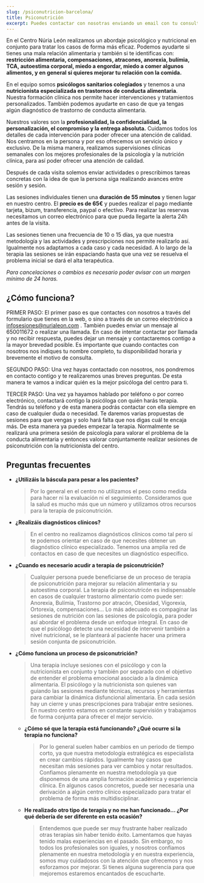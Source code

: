 ```yaml
---
slug: /psiconutricion-barcelona/
title: Psiconutrición
excerpt: Puedes contactar con nosotras enviando un email con tu consulta a psicologa@nurialeon.com, seguirnos en redes sociales o escribir un mensaje a través del formulario de contacto.
---
```


En el Centro Núria León realizamos un abordaje psicológico y nutricional en conjunto para tratar los casos de forma más eficaz. Podemos ayudarte si tienes una mala relación alimentaria y también si te identificas con: **restricción alimentaria, compensaciones, atracones, anorexia, bulímia, TCA, autoestima corporal, miedo a engordar, miedo a comer algunos alimentos, y en general si quieres mejorar tu relación con la comida.**

En el equipo somos **psicólogos sanitarios colegiados** y tenemos a una **nutricionista especializada en trastornos de conducta alimentaria**. Nuestra formación clínica nos permite hacer intervenciones y tratamientos personalizados. También podemos ayudarte en caso de que ya tengas algún diagnóstico de trastorno de conducta alimentaria.

Nuestros valores son la **profesionalidad, la confidencialidad, la personalización, el compromiso y la entrega absoluta.** Cuidamos todos los detalles de cada intervención para poder ofrecer una atención de calidad. Nos centramos en la persona y por eso ofrecemos un servicio único y exclusivo. De la misma manera, realizamos supervisiones clínicas semanales con los mejores profesionales de la psicología y la nutrición clínica, para así poder ofrecer una atención de calidad.

Después de cada visita solemos enviar actividades o prescribimos tareas concretas con la idea de que la persona siga realizando avances entre sesión y sesión.

Las sesiones individuales tienen una **duración de 55 minutos** y tienen lugar en nuestro centro. El **precio es de 65€** y puedes realizar el pago mediante tarjeta, bizum, transferencia, paypal o efectivo.
Para realizar las reservas necesitamos un correo electrónico para que pueda llegarte la alerta 24h antes de la visita.

Las sesiones tienen una frecuencia de 10 o 15 días, ya que nuestra metodología y las actividades y prescripciones nos permite realizarlo así. Igualmente nos adaptamos a cada caso y cada necesidad. A lo largo de la terapia las sesiones se irán espaciando hasta que una vez se resuelva el problema inicial se dará el alta terapéutica.

_Para cancelaciones o cambios es necesario poder avisar con un margen mínimo de 24 horas._

## ¿Cómo funciona?

PRIMER PASO: El primer paso es que contactes con nosotros a través del formulario que tienes en la web, o sino a través de un correo electrónico a infosesiones@nurialeon.com . También puedes enviar un mensaje al 650011672 o realizar una llamada. En caso de intentar contactar por llamada y no recibir respuesta, puedes dejar un mensaje y contactaremos contigo a la mayor brevedad posible. Es importante que cuando contactes con nosotros nos indiques tu nombre completo, tu disponibilidad horaria y brevemente el motivo de consulta.

SEGUNDO PASO: Una vez hayas contactado con nosotros, nos pondremos en contacto contigo y te realizaremos unas breves preguntas. De esta manera te vamos a indicar quién es la mejor psicóloga del centro para ti.

TERCER PASO: Una vez ya hayamos hablado por teléfono o por correo electrónico, contactará contigo la psicóloga con quién harás terapia. Tendrás su teléfono y de esta manera podrás contactar con ella siempre en caso de cualquier duda o necesidad. Te daremos varias propuestas de sesiones para que vengas y solo hará falta que nos digas cuál te encaja más. De esta manera ya puedes empezar la terapia. Normalmente se realizará una primera sesión de psicología para valorar el problema de la conducta alimentaria y entonces valorar conjuntamente realizar sesiones de psiconutrición con la nutricionista del centro.

## Preguntas frecuentes

- **¿Utilizáis la báscula para pesar a los pacientes?**

  > Por lo general en el centro no utilizamos el peso como medida para hacer ni la evaluación ni el seguimiento. Consideramos que la salud es mucho más que un número y utilizamos otros recursos para la terapia de psiconutrición.

- **¿Realizáis diagnósticos clínicos?**

  > En el centro no realizamos diagnósticos clínicos como tal pero sí te podemos orientar en caso de que necesites obtener un diagnóstico clínico especializado. Tenemos una amplia red de contactos en caso de que necesites un diagnóstico específico.

- **¿Cuando es necesario acudir a terapia de psiconutrición?**

  > Cualquier persona puede beneficiarse de un proceso de terapia de psiconutrición para mejorar su relación alimentaria y su autoestima corporal. La terapia de psiconutricón es indispensable en casos de cualquier trastorno alimentario como puede ser: Anorexia, Bulímia, Trastorno por atracón, Obesidad, Vigorexia, Ortorexia, compensaciones... Lo más adecuado es compaginar las sesiones de nutrición con las sesiones de psicología, para poder así abordar el problema desde un enfoque integral. En caso de que el psicólogo detecte una necesidad de intervenir también a nivel nutricional, se le planteará al paciente hacer una primera sesión conjunta de psiconutrición.

- **¿Cómo funciona un proceso de psiconutrición?**

  > Una terapia incluye sesiones con el psicólogo y con la nutricionista en conjunto y también por separado con el objetivo de entender el problema emocional asociado a la dinámica alimentaria. El psicólogo y la nutricionista son quienes van guiando las sesiones mediante técnicas, recursos y herramientas para cambiar la dinámica disfuncional alimentaria. En cada sesión hay un cierre y unas prescripciones para trabajar entre sesiones. En nuestro centro estamos en constante supervisión y trabajamos de forma conjunta para ofrecer el mejor servicio.

  - **¿Cómo sé que la terapia está funcionando? ¿Qué ocurre si la terapia no funciona?**

    > Por lo general suelen haber cambios en un periodo de tiempo corto, ya que nuestra metodología estratégica es especialista en crear cambios rápidos. Igualmente hay casos que necesitan más sesiones para ver cambios y notar resultados. Confiamos plenamente en nuestra metodología ya que disponemos de una amplia formación académica y experiencia clínica. En algunos casos concretos, puede ser necesaria una derivación a algún centro clínico especializado para tratar el problema de forma más multidisciplinar.

  - **He realizado otro tipo de terapia y no me han funcionado... ¿Por qué debería de ser diferente en esta ocasión?**
    > Entendemos que puede ser muy frustrante haber realizado otras terapias sin haber tenido éxito. Lamentamos que hayas tenido malas experiencias en el pasado. Sin embargo, no todos los profesionales son iguales, y nosotros confiamos plenamente en nuestra metodología y en nuestra experiencia, somos muy cuidadosos con la atención que ofrecemos y nos esforzamos por mejorar. Si tienes alguna sugerencia para que mejoremos estaremos encantados de escucharte.
